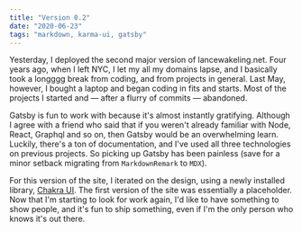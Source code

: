 ```yaml
---
title: "Version 0.2"
date: "2020-06-23"
tags: "markdown, karma-ui, gatsby"
---
```


Yesterday, I deployed the second major version of lancewakeling.net. Four years ago, when I left NYC, I let my all my domains lapse, and I basically took a longggg break from coding, and from projects in general. Last May, however, I bought a laptop and began coding in fits and starts. Most of the projects I started and — after a flurry of commits — abandoned. 

Gatsby is fun to work with because it's almost instantly gratifying. Although I agree with a friend who said that if you weren't already familiar with Node, React, Graphql and so on, then Gatsby would be an overwhelming learn. Luckily, there's a ton of documentation, and I've used all three technologies on previous projects. So picking up Gatsby has been painless (save for a minor setback migrating from `MarkdownRemark` to `MDX`).

For this version of the site, I iterated on the design, using a newly installed library, [Chakra UI](https://chakra-ui.com/). The first version of the site was essentially a placeholder. Now that I'm starting to look for work again, I'd like to have something to show people, and it's fun to ship something, even if I'm the only person who knows it's out there.

